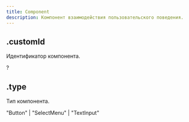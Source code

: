 ```yaml
---
title: Component
description: Компонент взаимодействия пользовательского поведения.
---
```


## .customId

Идентификатор компонента.

?<MdnRef dataType="String" />

## .type

Тип компонента.

"Button" | "SelectMenu" | "TextInput"
